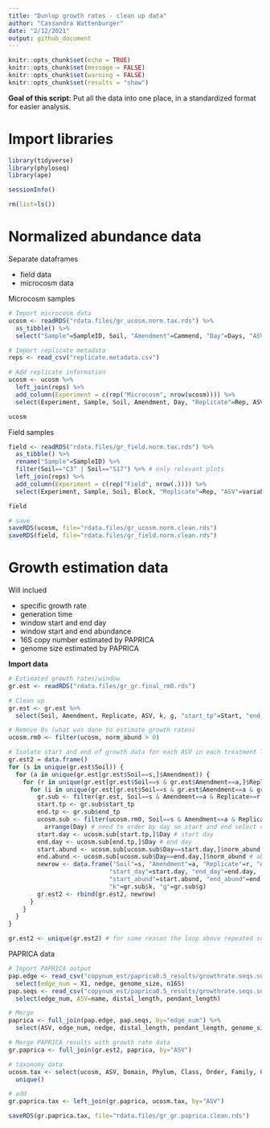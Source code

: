 ```yaml
---
title: "Dunlop growth rates - clean up data"
author: "Cassandra Wattenburger"
date: "2/12/2021"
output: github_document
---
```


```r
knitr::opts_chunk$set(echo = TRUE)
knitr::opts_chunk$set(message = FALSE)
knitr::opts_chunk$set(warning = FALSE)
knitr::opts_chunk$set(results = "show")
```

**Goal of this script:** Put all the data into one place, in a standardized format for easier analysis.

# Import libraries

```r
library(tidyverse)
library(phyloseq)
library(ape)

sessionInfo()

rm(list=ls())
```

# Normalized abundance data

Separate dataframes

* field data
* microcosm data

Microcosm samples

```r
# Import microcosm data
ucosm <- readRDS("rdata.files/gr_ucosm.norm.tax.rds") %>%
  as_tibble() %>%
  select("Sample"=SampleID, Soil, "Amendment"=Cammend, "Day"=Days, "ASV"=variable, Domain, Phylum, Class, Order, Family, Genus, "norm_abund"=value)

# Import replicate metadata
reps <- read_csv("replicate.metadata.csv")

# Add replicate information
ucosm <- ucosm %>%
  left_join(reps) %>%
  add_column(Experiment = c(rep("Microcosm", nrow(ucosm)))) %>%
  select(Experiment, Sample, Soil, Amendment, Day, "Replicate"=Rep, ASV, Domain, Phylum, Class, Order, Family, Genus, norm_abund)

ucosm
```

Field samples

```r
field <- readRDS("rdata.files/gr_field.norm.tax.rds") %>%
  as_tibble() %>%
  rename("Sample"=SampleID) %>%
  filter(Soil=="C3" | Soil=="S17") %>% # only relevant plots
  left_join(reps) %>%
  add_column(Experiment = c(rep("Field", nrow(.)))) %>%
  select(Experiment, Sample, Soil, Block, "Replicate"=Rep, "ASV"=variable, Domain, Phylum, Class, Order, Family, Genus, "norm_abund"=value)

field
```

```r
# save
saveRDS(ucosm, file="rdata.files/gr_ucosm.norm.clean.rds")
saveRDS(field, file="rdata.files/gr_field.norm.clean.rds")
```


# Growth estimation data

Will inclued

* specific growth rate
* generation time
* window start and end day
* window start and end abundance
* 16S copy number estimated by PAPRICA
* genome size estimated by PAPRICA

**Import data**

```r
# Estimated growth rates/window
gr.est <- readRDS("rdata.files/gr_gr.final_rm0.rds")

# Clean up
gr.est <- gr.est %>% 
  select(Soil, Amendment, Replicate, ASV, k, g, "start_tp"=Start, "end_tp"=End) # rename/reorder 

# Remove 0s (what was done to estimate growth rates)
ucosm.rm0 <- filter(ucosm, norm_abund > 0)

# Isolate start and end of growth data for each ASV in each treatment TROUBLESHOOT TROUBLESHOOT TROUBLESHOOT
gr.est2 = data.frame()
for (s in unique(gr.est$Soil)) {
  for (a in unique(gr.est[gr.est$Soil==s,]$Amendment)) {
    for (r in unique(gr.est[gr.est$Soil==s & gr.est$Amendment==a,]$Replicate)) {
      for (i in unique(gr.est[gr.est$Soil==s & gr.est$Amendment==a & gr.est$Replicate==r,]$ASV)) {
        gr.sub <- filter(gr.est, Soil==s & Amendment==a & Replicate==r & ASV==i)
        start.tp <- gr.sub$start_tp 
        end.tp <- gr.sub$end_tp 
        ucosm.sub <- filter(ucosm.rm0, Soil==s & Amendment==a & Replicate==r & ASV==i) %>%
          arrange(Day) # need to order by day so start and end select correct values
        start.day <- ucosm.sub[start.tp,]$Day # start day
        end.day <- ucosm.sub[end.tp,]$Day # end day
        start.abund <- ucosm.sub[ucosm.sub$Day==start.day,]$norm_abund # abundance at start of growth window
        end.abund <- ucosm.sub[ucosm.sub$Day==end.day,]$norm_abund # abundance at end of growth window
        newrow <- data.frame("Soil"=s, "Amendment"=a, "Replicate"=r, "ASV"=i,
                            "start_day"=start.day, "end_day"=end.day,
                            "start_abund"=start.abund, "end_abund"=end.abund, 
                            "k"=gr.sub$k, "g"=gr.sub$g)
        gr.est2 <- rbind(gr.est2, newrow)
      }
    }
  }
}

gr.est2 <- unique(gr.est2) # for some reason the loop above repeated some estimates????

```

PAPRICA data

```r
# Import PAPRICA output
pap.edge <- read_csv("copynum_est/paprica0.5_results/growthrate.seqs.subset.bacteria.edge_data.csv") %>% 
  select(edge_num = X1, nedge, genome_size, n16S)
pap.seqs <- read_csv("copynum_est/paprica0.5_results/growthrate.seqs.subset.bacteria.combined_16S.bacteria.tax.clean.unique.align.csv") %>% 
  select(edge_num, ASV=name, distal_length, pendant_length)

# Merge
paprica <- full_join(pap.edge, pap.seqs, by="edge_num") %>% 
  select(ASV, edge_num, nedge, distal_length, pendant_length, genome_size, n16S)

# Merge PAPRICA results with growth rate data
gr.paprica <- full_join(gr.est2, paprica, by="ASV")

# taxonomy data
ucosm.tax <- select(ucosm, ASV, Domain, Phylum, Class, Order, Family, Genus) %>%
  unique()

# add
gr.paprica.tax <- left_join(gr.paprica, ucosm.tax, by="ASV")
```

```r
saveRDS(gr.paprica.tax, file="rdata.files/gr_gr.paprica.clean.rds")
```
